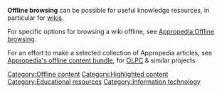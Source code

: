 '''Offline browsing''' can be possible for useful knowledge resources, in particular for [[wikis]].  

For specific options for browsing a wiki offline, see [[Appropedia:Offline browsing]].

For an effort to make a selected collection of Appropedia articles, see [[Appropedia's offline content bundle]], for [[OLPC]] & similar projects.

[[Category:Offline content]]
[[Category:Highlighted content]]
[[Category:Educational resources]]
[[Category:Information technology]]